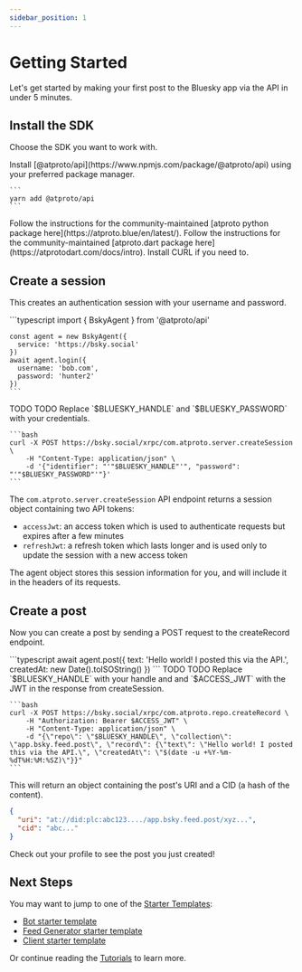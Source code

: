 ```yaml
---
sidebar_position: 1
---
```



# Getting Started

Let's get started by making your first post to the Bluesky app via the API in under 5 minutes.

## Install the SDK

Choose the SDK you want to work with.

<Tabs groupId="sdk">
  <TabItem value="ts" label="Typescript">
    Install [@atproto/api](https://www.npmjs.com/package/@atproto/api) using your preferred package manager.

    ```
    yarn add @atproto/api
    ```
  </TabItem>
  <TabItem value="python" label="Python">
    Follow the instructions for the community-maintained [atproto python package here](https://atproto.blue/en/latest/).
  </TabItem>
  <TabItem value="dart" label="Dart">
    Follow the instructions for the community-maintained [atproto.dart package here](https://atprotodart.com/docs/intro).
  </TabItem>
  <TabItem value="curl" label="CURL">
    Install CURL if you need to.
  </TabItem>
</Tabs>

## Create a session

This creates an authentication session with your username and password.

<Tabs groupId="sdk">
  <TabItem value="ts" label="Typescript">
    ```typescript
    import { BskyAgent } from '@atproto/api'

    const agent = new BskyAgent({
      service: 'https://bsky.social'
    })
    await agent.login({
      username: 'bob.com',
      password: 'hunter2'
    })
    ```
  </TabItem>
  <TabItem value="python" label="Python">
    TODO
  </TabItem>
  <TabItem value="dart" label="Dart">
    TODO
  </TabItem>
  <TabItem value="curl" label="CURL">
    Replace `$BLUESKY_HANDLE` and `$BLUESKY_PASSWORD` with your credentials.

    ```bash
    curl -X POST https://bsky.social/xrpc/com.atproto.server.createSession \
        -H "Content-Type: application/json" \
        -d '{"identifier": "'"$BLUESKY_HANDLE"'", "password": "'"$BLUESKY_PASSWORD"'"}'
    ```
  </TabItem>
</Tabs>

The `com.atproto.server.createSession` API endpoint returns a session object containing two API tokens:
* `accessJwt`: an access token which is used to authenticate requests but expires after a few minutes
* `refreshJwt`: a refresh token which lasts longer and is used only to update the session with a new access token

<Tabs groupId="sdk" className="hiddenTabs">
  <TabItem value="ts" label="Typescript">
    The agent object stores this session information for you, and will include it in the headers of its requests.
  </TabItem>
  <TabItem value="python" label="Python">
  </TabItem>
  <TabItem value="dart" label="Dart">
  </TabItem>
  <TabItem value="curl" label="CURL">
  </TabItem>
</Tabs>

## Create a post 

Now you can create a post by sending a POST request to the createRecord endpoint.


<Tabs groupId="sdk">
  <TabItem value="ts" label="Typescript">
    ```typescript
    await agent.post({
      text: 'Hello world! I posted this via the API.',
      createdAt: new Date().toISOString()
    })
    ```
  </TabItem>
  <TabItem value="python" label="Python">
    TODO
  </TabItem>
  <TabItem value="dart" label="Dart">
    TODO
  </TabItem>
  <TabItem value="curl" label="CURL">
    Replace `$BLUESKY_HANDLE` with your handle and and `$ACCESS_JWT` with the JWT in the response from createSession.

    ```bash
    curl -X POST https://bsky.social/xrpc/com.atproto.repo.createRecord \
        -H "Authorization: Bearer $ACCESS_JWT" \
        -H "Content-Type: application/json" \
        -d "{\"repo\": \"$BLUESKY_HANDLE\", \"collection\": \"app.bsky.feed.post\", \"record\": {\"text\": \"Hello world! I posted this via the API.\", \"createdAt\": \"$(date -u +%Y-%m-%dT%H:%M:%SZ)\"}}"
    ```
  </TabItem>
</Tabs>

This will return an object containing the post's URI and a CID (a hash of the content).

```json
{
  "uri": "at://did:plc:abc123..../app.bsky.feed.post/xyz...",
  "cid": "abc..."
}
```

Check out your profile to see the post you just created!

## Next Steps

You may want to jump to one of the [Starter Templates](/docs/category/starter-templates):

- [Bot starter template](/docs/starter-templates/bots)
- [Feed Generator starter template](/docs/starter-templates/feed-generator)
- [Client starter template](/docs/starter-templates/clients)

Or continue reading the [Tutorials](/docs/category/tutorials) to learn more.